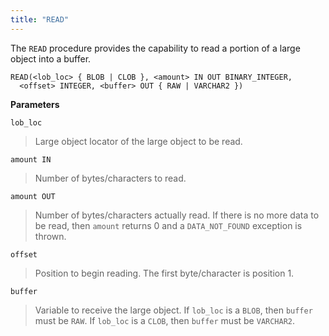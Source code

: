 ```yaml
---
title: "READ"
---
```


The `READ` procedure provides the capability to read a portion of a large object into a buffer.

```text
READ(<lob_loc> { BLOB | CLOB }, <amount> IN OUT BINARY_INTEGER,
  <offset> INTEGER, <buffer> OUT { RAW | VARCHAR2 })
```

**Parameters**

`lob_loc`

> Large object locator of the large object to be read.

`amount IN`

> Number of bytes/characters to read.

`amount OUT`

> Number of bytes/characters actually read. If there is no more data to be read, then `amount` returns 0 and a `DATA_NOT_FOUND` exception is thrown.

`offset`

> Position to begin reading. The first byte/character is position 1.

`buffer`

> Variable to receive the large object. If `lob_loc` is a `BLOB`, then `buffer` must be `RAW`. If `lob_loc` is a `CLOB`, then `buffer` must be `VARCHAR2`.
